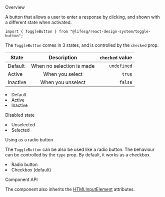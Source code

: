 
<Meta title="Data Input/ToggleButton" component={ToggleButton} />

<Title>ToggleButton</Title>

<Secondary>Overview</Secondary>

A button that allows a user to enter a response by clicking, and shown with a different state when activated.

```tsx
import { ToggleButton } from "@lifesg/react-design-system/toggle-button";
```

The `ToggleButton` comes in 3 states, and is controlled by the `checked` prop.

| State    |        Description        | `checked` value |
| -------- | :-----------------------: | --------------: |
| Default  | When no selection is made |     `undefined` |
| Active   |      When you select      |          `true` |
| Inactive |     When you unselect     |         `false` |

<Canvas>
    <Story name="ToggleButton">
        <Container>
            <li>
                <ToggleButton>Default</ToggleButton>
            </li>
            <li>
                <ToggleButton checked={true}>Active</ToggleButton>
            </li>
            <li>
                <ToggleButton checked={false}>Inactive</ToggleButton>
            </li>
        </Container>
    </Story>
</Canvas>

<Heading3>Disabled state</Heading3>

<Preview>
    <Story name="Disabled state">
        <Container>
            <li>
                <ToggleButton disabled={true}>Unselected</ToggleButton>
            </li>
            <li>
                <ToggleButton checked={true} disabled={true}>
                    Selected
                </ToggleButton>
            </li>
        </Container>
    </Story>
</Preview>

<Heading3>Using as a radio button</Heading3>

The `ToggleButton` can be also be used like a radio button. The behaviour can be controlled by the `type` prop.
By default, it works as a checkbox.

<Preview>
    <Story name="As a radio button">
        <Container>
            <li>
                <ToggleButton type="radio">Radio button</ToggleButton>
            </li>
            <li>
                <ToggleButton>Checkbox (default)</ToggleButton>
            </li>
        </Container>
    </Story>
</Preview>

<Secondary>Component API</Secondary>

The component also inherits the [HTMLInputElement](https://developer.mozilla.org/en-US/docs/Web/API/HTMLInputElement) attributes.

<PropsTable />
